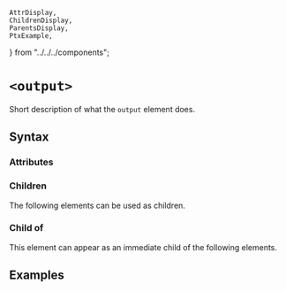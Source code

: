     AttrDisplay,
    ChildrenDisplay,
    ParentsDisplay,
    PtxExample,
} from "../../../components";

# `<output>`

Short description of what the `output` element does.

## Syntax

### Attributes

<AttrDisplay name="output" />

### Children

The following elements can be used as children.

<ChildrenDisplay name="output" />

### Child of

This element can appear as an immediate child of the following elements.

<ParentsDisplay name="output" />

## Examples

    